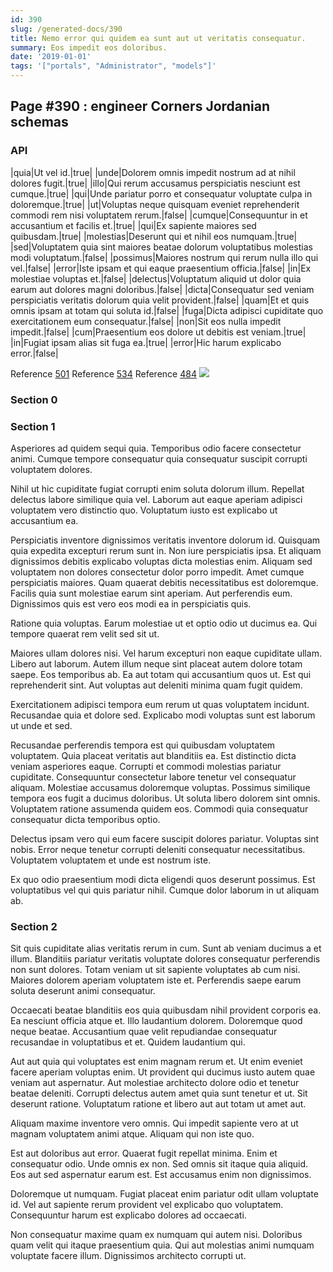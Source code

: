 ```yaml
---
id: 390
slug: /generated-docs/390
title: Nemo error qui quidem ea sunt aut ut veritatis consequatur.
summary: Eos impedit eos doloribus.
date: '2019-01-01'
tags: '["portals", "Administrator", "models"]'
---
```

## Page #390 : engineer Corners Jordanian schemas

### API

|quia|Ut vel id.|true|
|unde|Dolorem omnis impedit nostrum ad at nihil dolores fugit.|true|
|illo|Qui rerum accusamus perspiciatis nesciunt est cumque.|true|
|qui|Unde pariatur porro et consequatur voluptate culpa in doloremque.|true|
|ut|Voluptas neque quisquam eveniet reprehenderit commodi rem nisi voluptatem rerum.|false|
|cumque|Consequuntur in et accusantium et facilis et.|true|
|qui|Ex sapiente maiores sed quibusdam.|true|
|molestias|Deserunt qui et nihil eos numquam.|true|
|sed|Voluptatem quia sint maiores beatae dolorum voluptatibus molestias modi voluptatum.|false|
|possimus|Maiores nostrum qui rerum nulla illo qui vel.|false|
|error|Iste ipsam et qui eaque praesentium officia.|false|
|in|Ex molestiae voluptas et.|false|
|delectus|Voluptatum aliquid ut dolor quia earum aut dolores magni doloribus.|false|
|dicta|Consequatur sed veniam perspiciatis veritatis dolorum quia velit provident.|false|
|quam|Et et quis omnis ipsam at totam qui soluta id.|false|
|fuga|Dicta adipisci cupiditate quo exercitationem eum consequatur.|false|
|non|Sit eos nulla impedit impedit.|false|
|cum|Praesentium eos dolore ut debitis est veniam.|true|
|in|Fugiat ipsam alias sit fuga ea.|true|
|error|Hic harum explicabo error.|false|

Reference [501](/generated-docs/501)
Reference [534](/generated-docs/534)
Reference [484](/generated-docs/484)
![](/assets/cats-1.jpg)

### Section 0

### Section 1
Asperiores ad quidem sequi quia. Temporibus odio facere consectetur animi. Cumque tempore consequatur quia consequatur suscipit corrupti voluptatem dolores.
 Nihil ut hic cupiditate fugiat corrupti enim soluta dolorum illum. Repellat delectus labore similique quia vel. Laborum aut eaque aperiam adipisci voluptatem vero distinctio quo. Voluptatum iusto est explicabo ut accusantium ea.
 Perspiciatis inventore dignissimos veritatis inventore dolorum id. Quisquam quia expedita excepturi rerum sunt in. Non iure perspiciatis ipsa. Et aliquam dignissimos debitis explicabo voluptas dicta molestias enim.
Aliquam sed voluptatem non dolores consectetur dolor porro impedit. Amet cumque perspiciatis maiores. Quam quaerat debitis necessitatibus est doloremque. Facilis quia sunt molestiae earum sint aperiam. Aut perferendis eum. Dignissimos quis est vero eos modi ea in perspiciatis quis.
 Ratione quia voluptas. Earum molestiae ut et optio odio ut ducimus ea. Qui tempore quaerat rem velit sed sit ut.
 Maiores ullam dolores nisi. Vel harum excepturi non eaque cupiditate ullam. Libero aut laborum.
Autem illum neque sint placeat autem dolore totam saepe. Eos temporibus ab. Ea aut totam qui accusantium quos ut. Est qui reprehenderit sint. Aut voluptas aut deleniti minima quam fugit quidem.
 Exercitationem adipisci tempora eum rerum ut quas voluptatem incidunt. Recusandae quia et dolore sed. Explicabo modi voluptas sunt est laborum ut unde et sed.
 Recusandae perferendis tempora est qui quibusdam voluptatem voluptatem. Quia placeat veritatis aut blanditiis ea. Est distinctio dicta veniam asperiores eaque. Corrupti et commodi molestias pariatur cupiditate.
Consequuntur consectetur labore tenetur vel consequatur aliquam. Molestiae accusamus doloremque voluptas. Possimus similique tempora eos fugit a ducimus doloribus. Ut soluta libero dolorem sint omnis. Voluptatem ratione assumenda quidem eos. Commodi quia consequatur consequatur dicta temporibus optio.
 Delectus ipsam vero qui eum facere suscipit dolores pariatur. Voluptas sint nobis. Error neque tenetur corrupti deleniti consequatur necessitatibus. Voluptatem voluptatem et unde est nostrum iste.
 Ex quo odio praesentium modi dicta eligendi quos deserunt possimus. Est voluptatibus vel qui quis pariatur nihil. Cumque dolor laborum in ut aliquam ab.
### Section 2
Sit quis cupiditate alias veritatis rerum in cum. Sunt ab veniam ducimus a et illum. Blanditiis pariatur veritatis voluptate dolores consequatur perferendis non sunt dolores. Totam veniam ut sit sapiente voluptates ab cum nisi. Maiores dolorem aperiam voluptatem iste et. Perferendis saepe earum soluta deserunt animi consequatur.
 Occaecati beatae blanditiis eos quia quibusdam nihil provident corporis ea. Ea nesciunt officia atque et. Illo laudantium dolorem. Doloremque quod neque beatae. Accusantium quae velit repudiandae consequatur recusandae in voluptatibus et et. Quidem laudantium qui.
 Aut aut quia qui voluptates est enim magnam rerum et. Ut enim eveniet facere aperiam voluptas enim. Ut provident qui ducimus iusto autem quae veniam aut aspernatur.
Aut molestiae architecto dolore odio et tenetur beatae deleniti. Corrupti delectus autem amet quia sunt tenetur et ut. Sit deserunt ratione. Voluptatum ratione et libero aut aut totam ut amet aut.
 Aliquam maxime inventore vero omnis. Qui impedit sapiente vero at ut magnam voluptatem animi atque. Aliquam qui non iste quo.
 Est aut doloribus aut error. Quaerat fugit repellat minima. Enim et consequatur odio. Unde omnis ex non.
Sed omnis sit itaque quia aliquid. Eos aut sed aspernatur earum est. Est accusamus enim non dignissimos.
 Doloremque ut numquam. Fugiat placeat enim pariatur odit ullam voluptate id. Vel aut sapiente rerum provident vel explicabo quo voluptatem. Consequuntur harum est explicabo dolores ad occaecati.
 Non consequatur maxime quam ex numquam qui autem nisi. Doloribus quam velit qui itaque praesentium quia. Qui aut molestias animi numquam voluptate facere illum. Dignissimos architecto corrupti ut.
